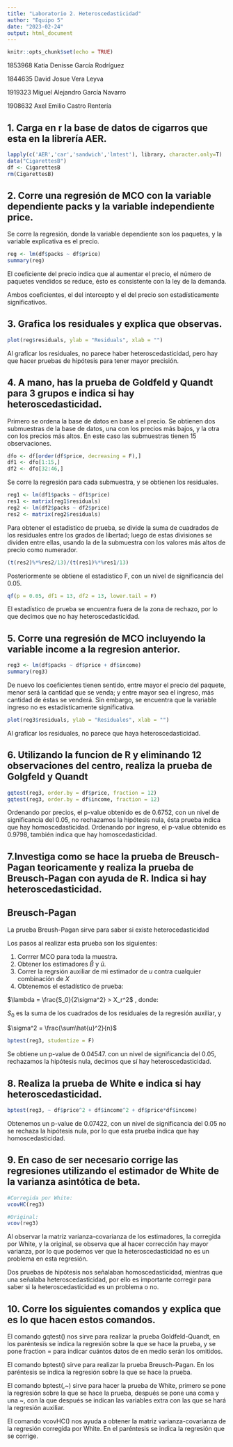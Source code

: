 ```yaml
---
title: "Laboratorio 2. Heteroscedasticidad"
author: "Equipo 5"
date: "2023-02-24"
output: html_document
---
```


```r
knitr::opts_chunk$set(echo = TRUE)
```

1853968 Katia Denisse García Rodríguez

1844635 David Josue Vera Leyva

1919323 Miguel Alejandro García Navarro

1908632 Axel Emilio Castro Rentería

## 1. Carga en r la base de datos de cigarros que esta en la librería AER.
```r
lapply(c('AER','car','sandwich','lmtest'), library, character.only=T)
data("CigarettesB")
df <- CigarettesB
rm(CigarettesB)
```

## 2. Corre una regresión de MCO con la variable dependiente packs y la variable independiente price.
Se corre la regresión, donde la variable dependiente son los paquetes, y la variable explicativa es el precio.
```r
reg <- lm(df$packs ~ df$price)
summary(reg)
```
El coeficiente del precio indica que al aumentar el precio, el número de paquetes vendidos se reduce, ésto es consistente con la ley de la demanda.

Ambos coeficientes, el del intercepto y el del precio son estadísticamente significativos.

## 3. Grafica los residuales y explica que observas.
```r
plot(reg$residuals, ylab = "Residuals", xlab = "")
```

Al graficar los residuales, no parece haber heteroscedasticidad, pero hay que hacer pruebas de hipótesis para tener mayor precisión.

## 4. A mano, has la prueba de Goldfeld y Quandt para 3 grupos e indica si hay heteroscedasticidad.
Primero se ordena la base de datos en base a el precio.
Se obtienen dos submuestras de la base de datos, una con los precios más bajos, y la otra con los precios más altos. En este caso las submuestras tienen 15 observaciones.
```r
dfo <- df[order(df$price, decreasing = F),]
df1 <- dfo[1:15,]
df2 <- dfo[32:46,]
```
Se corre la regresión para cada submuestra, y se obtienen los residuales.
```r
reg1 <- lm(df1$packs ~ df1$price)
res1 <- matrix(reg1$residuals)
reg2 <- lm(df2$packs ~ df2$price)
res2 <- matrix(reg2$residuals)
```
Para obtener el estadístico de prueba, se divide la suma de cuadrados de los residuales entre los grados de libertad; luego de estas divisiones se dividen entre ellas, usando la de la submuestra con los valores más altos de precio como numerador.
```r
(t(res2)%*%res2/13)/(t(res1)%*%res1/13)
```
Posteriormente se obtiene el estadístico F, con un nivel de significancia del 0.05.
```r
qf(p = 0.05, df1 = 13, df2 = 13, lower.tail = F)
```
El estadístico de prueba se encuentra fuera de la zona de rechazo, por lo que decimos que no hay heteroscedasticidad.

## 5. Corre una regresión de MCO incluyendo la variable income a la regresion anterior.
```r
reg3 <- lm(df$packs ~ df$price + df$income)
summary(reg3)
```

De nuevo los coeficientes tienen sentido, entre mayor el precio del paquete, menor será la cantidad que se venda; y entre mayor sea el ingreso, más cantidad de éstas se venderá. Sin embargo, se encuentra que la variable ingreso no es estadísticamente significativa.

```r
plot(reg3$residuals, ylab = "Residuales", xlab = "")
```

Al graficar los residuales, no parece que haya heteroscedasticidad.

## 6. Utilizando la funcion de R y eliminando 12 observaciones del centro, realiza la prueba de Golgfeld y Quandt
```r
gqtest(reg3, order.by = df$price, fraction = 12)
gqtest(reg3, order.by = df$income, fraction = 12)
```
Ordenando por precios, el p-value obtenido es de 0.6752, con un nivel de significancia del 0.05, no rechazamos la hipótesis nula, ésta prueba indica que hay homoscedasticidad.
Ordenando por ingreso, el p-value obtenido es 0.9798, también indica que hay homoscedasticidad.

## 7.Investiga como se hace la prueba de Breusch-Pagan teoricamente y realiza la prueba de Breusch-Pagan con ayuda de R. Indica si hay heteroscedasticidad.

## Breusch-Pagan

La prueba Breush-Pagan sirve para saber si existe heterocedasticidad

Los pasos al realizar esta prueba son los siguientes:
  
1) Corrrer MCO para toda la muestra.
2) Obtener los estimadores $\hat{B}$ y $\hat{u}$.
3) Correr la regrsión auxiliar de mi estimador de $u$ contra cualquier combinación de $X$
4) Obtenemos el estadístico de prueba:

$\lambda = \frac{S_0}{2\sigma^2} > X_r^2$ 
, donde:

$S_0$ es la suma de los cuadrados de los residuales de la regresión auxiliar, y

$\sigma^2 = \frac{\sum\hat{u}^2}{n}$
```r
bptest(reg3, studentize = F)
```

Se obtiene un p-value de 0.04547. con un nivel de significancia del 0.05, rechazamos la hipótesis nula, decimos que sí hay heteroscedasticidad.

## 8. Realiza la prueba de White e indica si hay heteroscedasticidad.
```r
bptest(reg3, ~ df$price^2 + df$income^2 + df$price*df$income)
```
Obtenemos un p-value de 0.07422, con un nivel de significancia del 0.05 no se rechaza la hipótesis nula, por lo que esta prueba indica que hay homoscedasticidad.

## 9. En caso de ser necesario corrige las regresiones utilizando el estimador de White de la varianza asintótica de beta.
```r
#Corregida por White:
vcovHC(reg3)

#Original:
vcov(reg3)
```
Al observar la matriz varianza-covarianza de los estimadores, la corregida por White, y la original, se observa que al hacer corrección hay mayor varianza, por lo que podemos ver que la heteroscedasticidad no es un problema en esta regresión.

Dos pruebas de hipótesis nos señalaban homoscedasticidad, mientras que una señalaba heteroscedasticidad, por ello es importante corregir para saber si la heteroscedasticidad es un problema o no.

## 10. Corre los siguientes comandos y explica que es lo que hacen estos comandos.

El comando gqtest() nos sirve para realizar la prueba Goldfeld-Quandt, en los paréntesis se indica la regresión sobre la que se hace la prueba, y se pone fraction =  para indicar cuántos datos de en medio serán los omitidos.

El comando bptest() sirve para realizar la prueba Breusch-Pagan. En los paréntesis se indica la regresión sobre la que se hace la prueba.

El comando bptest(,~)  sirve para hacer la prueba de White, primero se pone la regresión sobre la que se hace la prueba, después se pone una coma y una ~, con la que después se indican las variables extra con las que se hará la regresión auxiliar.

El comando vcovHC() nos ayuda a obtener la matriz varianza-covarianza de la regresión corregida por White. En el paréntesis se indica la regresión que se corrige.